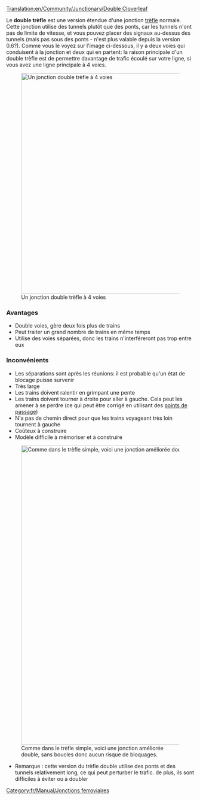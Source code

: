 [[Translation:en/Community/Junctionary/Double Cloverleaf]]

{{fr/Community/Junctionary/Menu de Croisements}}
Le '''double trèfle''' est une version étendue d'une jonction [[fr/Archive/Unmapped/Trèfle|trèfle]] normale.
Cette jonction utilise des tunnels plutôt que des ponts, car les tunnels n'ont pas de limite de vitesse, et vous pouvez placer des signaux au-dessus des tunnels (mais pas sous des ponts - n'est plus valable depuis la version 0.6?).
Comme vous le voyez sur l'image ci-dessous, il y a deux voies qui conduisent à la jonction et deux qui en partent: la raison principale d'un double trèfle est de permettre davantage de trafic écoulé sur votre ligne, si vous avez une ligne principale à 4 voies.

[[File:en/Community/Junctionary/Double cloverleaf.png|none|thumb|590px|Un jonction double trèfle à 4 voies]]

===Avantages===
* Double voies, gère deux fois plus de trains
* Peut traiter un grand nombre de trains en même temps
* Utilise des voies séparées, donc les trains n'interféreront pas trop entre eux

===Inconvénients===
* Les séparations sont après les réunions: il est probable qu'un état de blocage puisse survenir
* Très large
* Les trains doivent ralentir en grimpant une pente
* Les trains doivent tourner à droite pour aller à gauche. Cela peut les amener à se perdre (ce qui peut être corrigé en utilisant des [[fr/Manual/Points de contrôle|points de passage]])
* N'a pas de chemin direct pour que les trains voyageant très loin tournent à gauche
* Coûteux à construire
* Modèle difficile à mémoriser et à construire






[[Category:fr/Manual/Jonctions ferroviaires]]

[[File:en/Community/Junctionary/Jonction double trèfle améliorée.png|none|thumb|800px|Comme dans le trèfle simple, voici une jonction améliorée double, sans boucles donc aucun risque de bloquages.]]

*Remarque : cette version du trèfle double utilise des ponts et des tunnels relativement long, ce qui peut perturber le trafic. de plus, ils sont difficiles à éviter ou à doubler